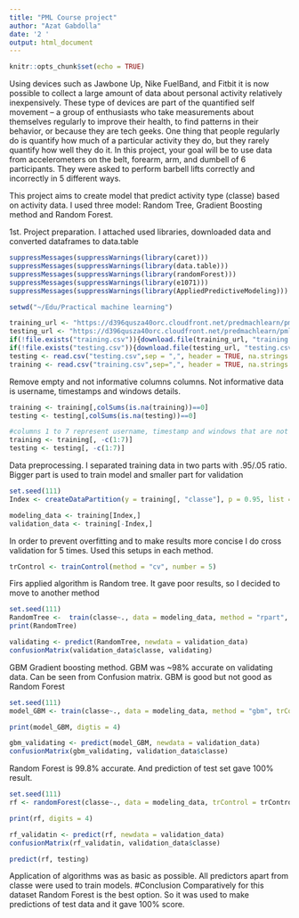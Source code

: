 ---
title: "PML Course project"
author: "Azat Gabdolla"
date: '2 '
output: html_document
---

```{r setup, include=FALSE}
knitr::opts_chunk$set(echo = TRUE)
```

Using devices such as Jawbone Up, Nike FuelBand, and Fitbit it is now possible to collect a large amount of data about personal activity relatively inexpensively. These type of devices are part of the quantified self movement – a group of enthusiasts who take measurements about themselves regularly to improve their health, to find patterns in their behavior, or because they are tech geeks. One thing that people regularly do is quantify how much of a particular activity they do, but they rarely quantify how well they do it. In this project, your goal will be to use data from accelerometers on the belt, forearm, arm, and dumbell of 6 participants. They were asked to perform barbell lifts correctly and incorrectly in 5 different ways. 

This project aims to create model that predict activity type (classe) based on activity data. 
I used three model: Random Tree, Gradient Boosting method and Random Forest.

1st. Project preparation.
I attached used libraries, downloaded data and converted dataframes to data.table
```{r}

suppressMessages(suppressWarnings(library(caret)))
suppressMessages(suppressWarnings(library(data.table)))
suppressMessages(suppressWarnings(library(randomForest)))
suppressMessages(suppressWarnings(library(e1071)))
suppressMessages(suppressWarnings(library(AppliedPredictiveModeling)))
```

```{r}
setwd("~/Edu/Practical machine learning")

training_url <- "https://d396qusza40orc.cloudfront.net/predmachlearn/pml-training.csv"
testing_url <- "https://d396qusza40orc.cloudfront.net/predmachlearn/pml-testing.csv"
if(!file.exists("training.csv")){download.file(training_url, "training.csv")}
if(!file.exists("testing.csv")){download.file(testing_url, "testing.csv")}
testing <- read.csv("testing.csv",sep = ",", header = TRUE, na.strings = c("NA", " ", '#DIV/0!'))
training <- read.csv("training.csv",sep=",", header = TRUE, na.strings = c("NA", " ", '#DIV/0!'))
```

Remove empty and not informative columns columns. Not informative data is username, timestamps and windows details.
```{r}

training <- training[,colSums(is.na(training))==0]
testing <- testing[,colSums(is.na(testing))==0]

#columns 1 to 7 represent username, timestamp and windows that are not useful in model building
training <- training[, -c(1:7)]
testing <- testing[, -c(1:7)]
```

Data preprocessing.
I separated training data in two parts with .95/.05 ratio. Bigger part is used to train model and smaller part for validation
```{r}
set.seed(111)
Index <- createDataPartition(y = training[, "classe"], p = 0.95, list = FALSE)

modeling_data <- training[Index,]
validation_data <- training[-Index,]
```

In order to prevent overfitting and to make results more concise I do cross validation for 5 times. Used this setups in each method.
```{r}
trControl <- trainControl(method = "cv", number = 5)
```

Firs applied algorithm is Random tree. It gave poor results, so I decided to move to another  method 

```{r}
set.seed(111)
RandomTree <-  train(classe~., data = modeling_data, method = "rpart", trControl = trControl)
print(RandomTree)
```

```{r}
validating <- predict(RandomTree, newdata = validation_data)
confusionMatrix(validation_data$classe, validating)
```


GBM Gradient boosting method. GBM was ~98% accurate on validating data. Can be seen from Confusion matrix. GBM is good but not good as Random Forest  

```{r}
set.seed(111)
model_GBM <- train(classe~., data = modeling_data, method = "gbm", trControl = trControl, verbose = FALSE)
```

```{r}
print(model_GBM, digtis = 4)
```


```{r}
gbm_validating <- predict(model_GBM, newdata = validation_data)
confusionMatrix(gbm_validating, validation_data$classe)
```

Random Forest is 99.8% accurate. And prediction of test set gave 100% result. 

```{r}
set.seed(111)
rf <- randomForest(classe~., data = modeling_data, trControl = trControl)
```

```{r}
print(rf, digits = 4)
```


```{r}
rf_validatin <- predict(rf, newdata = validation_data)
confusionMatrix(rf_validatin, validation_data$classe)
```

```{r}
predict(rf, testing)
```

Application of algorithms was as basic as possible. All predictors apart from classe were used to train models.
#Conclusion
Comparatively for this dataset Random Forest is the best option. So it was used to make predictions of test data and it gave 100% score.


